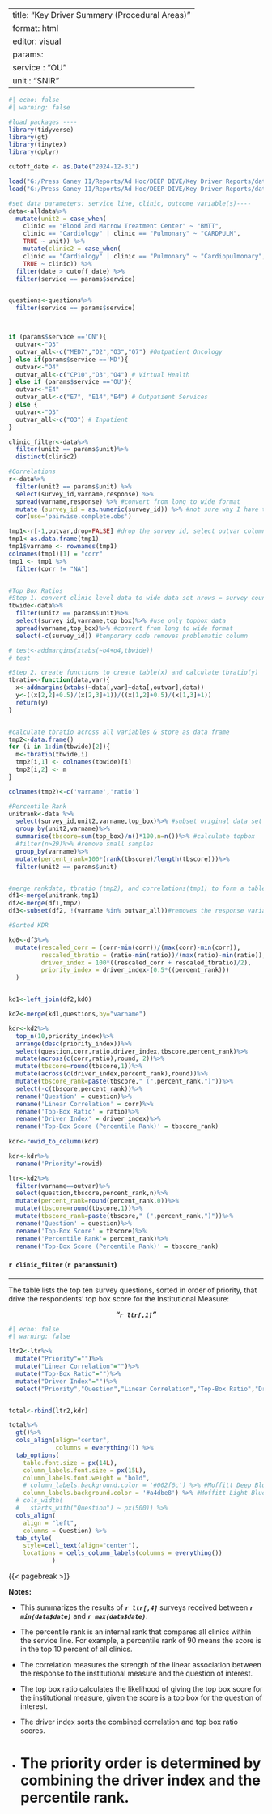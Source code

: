 
---
title: "Key Driver Summary (Procedural Areas)"
format: html
editor: visual
params:
  service : "OU"
  unit : "SNIR"
---

```r
#| echo: false
#| warning: false 

#load packages ----
library(tidyverse)
library(gt)
library(tinytex)
library(dplyr)

cutoff_date <- as.Date("2024-12-31")

load("G:/Press Ganey II/Reports/Ad Hoc/DEEP DIVE/Key Driver Reports/data/alldata_fy25.Rdata")
load("G:/Press Ganey II/Reports/Ad Hoc/DEEP DIVE/Key Driver Reports/data/questions.Rdata")

#set data parameters: service line, clinic, outcome variable(s)----
data<-alldata%>%
  mutate(unit2 = case_when(
    clinic == "Blood and Marrow Treatment Center" ~ "BMTT",
    clinic == "Cardiology" | clinic == "Pulmonary" ~ "CARDPULM",
    TRUE ~ unit)) %>%
    mutate(clinic2 = case_when(
    clinic == "Cardiology" | clinic == "Pulmonary" ~ "Cardiopulmonary",
    TRUE ~ clinic)) %>%
  filter(date > cutoff_date) %>% 
  filter(service == params$service)


questions<-questions%>%
  filter(service == params$service)



if (params$service =='ON'){
  outvar<-"O3"
  outvar_all<-c("MED7","O2","O3","O7") #Outpatient Oncology
} else if(params$service =='MD'){
  outvar<-"O4"
  outvar_all<-c("CP10","O3","O4") # Virtual Health
} else if (params$service =='OU'){
  outvar<-"E4"
  outvar_all<-c("E7", "E14","E4") # Outpatient Services
} else {
  outvar<-"O3"
  outvar_all<-c("O3") # Inpatient
}

clinic_filter<-data%>%
  filter(unit2 == params$unit)%>%
  distinct(clinic2)

#Correlations
r<-data%>%
  filter(unit2 == params$unit) %>%
  select(survey_id,varname,response) %>% 
  spread(varname,response) %>% #convert from long to wide format
  mutate (survey_id = as.numeric(survey_id)) %>% #not sure why I have to do this for it not to give me an error.
  cor(use='pairwise.complete.obs')

tmp1<-r[-1,outvar,drop=FALSE] #drop the survey id, select outvar column & convert to data frame
tmp1<-as.data.frame(tmp1)
tmp1$varname <- rownames(tmp1)
colnames(tmp1)[1] = "corr"
tmp1 <- tmp1 %>%
  filter(corr != "NA")


#Top Box Ratios
#Step 1. convert clinic level data to wide data set nrows = survey count
tbwide<-data%>%
  filter(unit2 == params$unit)%>%
  select(survey_id,varname,top_box)%>% #use only topbox data
  spread(varname,top_box)%>% #convert from long to wide format
  select(-c(survey_id)) #temporary code removes problematic column

# test<-addmargins(xtabs(~o4+o4,tbwide))
# test

#Step 2. create functions to create table(x) and calculate tbratio(y)
tbratio<-function(data,var){
  x<-addmargins(xtabs(~data[,var]+data[,outvar],data))
  y<-((x[2,2]+0.5)/(x[2,3]+1))/((x[1,2]+0.5)/(x[1,3]+1)) 
  return(y)
}


#calculate tbratio across all variables & store as data frame
tmp2<-data.frame()
for (i in 1:dim(tbwide)[2]){ 
  m<-tbratio(tbwide,i)
  tmp2[i,1] <- colnames(tbwide)[i]
  tmp2[i,2] <- m
}

colnames(tmp2)<-c('varname','ratio')

#Percentile Rank
unitrank<-data %>%
  select(survey_id,unit2,varname,top_box)%>% #subset original data set
  group_by(unit2,varname)%>%
  summarise(tbscore=sum(top_box)/n()*100,n=n())%>% #calculate topbox
  #filter(n>29)%>% #remove small samples
  group_by(varname)%>%
  mutate(percent_rank=100*(rank(tbscore)/length(tbscore)))%>%
  filter(unit2 == params$unit)


#merge rankdata, tbratio (tmp2), and correlations(tmp1) to form a table
df1<-merge(unitrank,tmp1)
df2<-merge(df1,tmp2)
df3<-subset(df2, !(varname %in% outvar_all))#removes the response variables from priority index calculations

#Sorted KDR

kd0<-df3%>%
  mutate(rescaled_corr = (corr-min(corr))/(max(corr)-min(corr)),
         rescaled_tbratio = (ratio-min(ratio))/(max(ratio)-min(ratio)),
         driver_index = 100*((rescaled_corr + rescaled_tbratio)/2),
         priority_index = driver_index-(0.5*((percent_rank)))
  )


kd1<-left_join(df2,kd0)

kd2<-merge(kd1,questions,by="varname") 

kdr<-kd2%>%
  top_n(10,priority_index)%>%
  arrange(desc(priority_index))%>%
  select(question,corr,ratio,driver_index,tbscore,percent_rank)%>%
  mutate(across(c(corr,ratio),round, 2))%>%
  mutate(tbscore=round(tbscore,1))%>%
  mutate(across(c(driver_index,percent_rank),round))%>%
  mutate(tbscore_rank=paste(tbscore," (",percent_rank,")"))%>%
  select(-c(tbscore,percent_rank))%>%
  rename('Question' = question)%>%
  rename('Linear Correlation' = corr)%>%
  rename('Top-Box Ratio' = ratio)%>%
  rename('Driver Index' = driver_index)%>%
  rename('Top-Box Score (Percentile Rank)' = tbscore_rank)
  
kdr<-rowid_to_column(kdr)

kdr<-kdr%>%
  rename('Priority'=rowid)

ltr<-kd2%>%
  filter(varname==outvar)%>%
  select(question,tbscore,percent_rank,n)%>%
  mutate(percent_rank=round(percent_rank,0))%>%
  mutate(tbscore=round(tbscore,1))%>%
  mutate(tbscore_rank=paste(tbscore," (",percent_rank,")"))%>%
  rename('Question' = question)%>%
  rename('Top-Box Score' = tbscore)%>%
  rename('Percentile Rank'= percent_rank)%>%
  rename('Top-Box Score (Percentile Rank)' = tbscore_rank)
```

#### `r clinic_filter` (`r params$unit`)

------------------------------------------------------------------------

<!--  *** inserts a horizontal line -->

[The table lists the top ten survey questions, sorted in order of priority, that drive the respondents' top box score for the Institutional Measure:]{.important}

<center>***"`r ltr[,1]`"***</center>

```r
#| echo: false
#| warning: false

ltr2<-ltr%>%
  mutate("Priority"="")%>%
  mutate("Linear Correlation"="")%>%
  mutate("Top-Box Ratio"="")%>%
  mutate("Driver Index"="")%>%
  select("Priority","Question","Linear Correlation","Top-Box Ratio","Driver Index","Top-Box Score (Percentile Rank)")


total<-rbind(ltr2,kdr)

total%>%
  gt()%>%
  cols_align(align="center",
             columns = everything()) %>%
  tab_options(
    table.font.size = px(14L),
    column_labels.font.size = px(15L),
    column_labels.font.weight = "bold",
    # column_labels.background.color = '#002f6c') %>% #Moffitt Deep Blue
    column_labels.background.color = '#a4dbe8') %>% #Moffitt Light Blue
  # cols_width(
  #   starts_with("Question") ~ px(500)) %>%
  cols_align(
    align = "left",
    columns = Question) %>%
  tab_style(
    style=cell_text(align="center"),
    locations = cells_column_labels(columns = everything())
            )

```

{{< pagebreak >}}

**Notes:**

-   This summarizes the results of ***`r ltr[,4]`*** surveys received between ***`r min(data$date)`*** and ***`r max(data$date)`***.

-   The percentile rank is an internal rank that compares all clinics within the service line. For example, a percentile rank of 90 means the score is in the top 10 percent of all clinics.

-   The correlation measures the strength of the linear association between the response to the institutional measure and the question of interest.

-   The top box ratio calculates the likelihood of giving the top box score for the institutional measure, given the score is a top box for the question of interest.

-   The driver index sorts the combined correlation and top box ratio scores.

-   The priority order is determined by combining the driver index and the percentile rank.
=======
